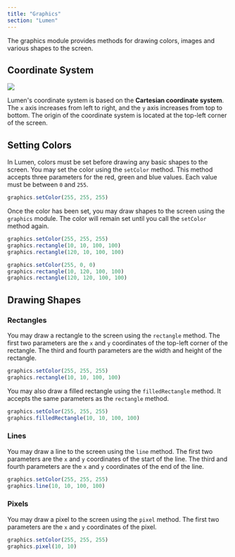 ```yaml
---
title: "Graphics"
section: "Lumen"
---
```


The graphics module provides methods for drawing colors, images and various shapes to the screen.

## Coordinate System
<div className="flex justify-center m-0 p-0">
  <Image src="/coords_example.png" width={168} height={168} />
</div>

Lumen's coordinate system is based on the **Cartesian coordinate system**. The `x` axis increases from left to right, and the `y` axis increases from top to bottom. The origin of the coordinate system is located at the top-left corner of the screen.

## Setting Colors
In Lumen, colors must be set before drawing any basic shapes to the screen. You may set the color using the `setColor` method. This method accepts three parameters for the red, green and blue values. Each value must be between `0` and `255`.

```typescript
graphics.setColor(255, 255, 255)
```

Once the color has been set, you may draw shapes to the screen using the `graphics` module. The color will remain set until you call the `setColor` method again.

```typescript
graphics.setColor(255, 255, 255)
graphics.rectangle(10, 10, 100, 100)
graphics.rectangle(120, 10, 100, 100)

graphics.setColor(255, 0, 0)
graphics.rectangle(10, 120, 100, 100)
graphics.rectangle(120, 120, 100, 100)
```

## Drawing Shapes

### Rectangles
You may draw a rectangle to the screen using the `rectangle` method. The first two parameters are the `x` and `y` coordinates of the top-left corner of the rectangle. The third and fourth parameters are the width and height of the rectangle.

```typescript
graphics.setColor(255, 255, 255)
graphics.rectangle(10, 10, 100, 100)
```

You may also draw a filled rectangle using the `filledRectangle` method. It accepts the same parameters as the `rectangle` method.

```typescript
graphics.setColor(255, 255, 255)
graphics.filledRectangle(10, 10, 100, 100)
```

### Lines
You may draw a line to the screen using the `line` method. The first two parameters are the `x` and `y` coordinates of the start of the line. The third and fourth parameters are the `x` and `y` coordinates of the end of the line.

```typescript
graphics.setColor(255, 255, 255)
graphics.line(10, 10, 100, 100)
```

### Pixels
You may draw a pixel to the screen using the `pixel` method. The first two parameters are the `x` and `y` coordinates of the pixel.

```typescript
graphics.setColor(255, 255, 255)
graphics.pixel(10, 10)
```
